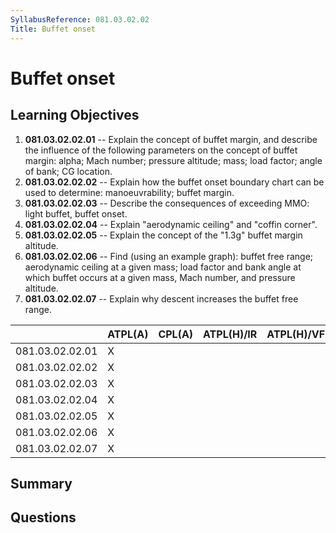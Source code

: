 ```yaml
---
SyllabusReference: 081.03.02.02
Title: Buffet onset
---
```


# Buffet onset

## Learning Objectives

1.  **081.03.02.02.01** -- Explain the concept of buffet margin, and describe the
    influence of the following parameters on the concept of buffet margin: alpha;
    Mach number; pressure altitude; mass; load factor; angle of bank; CG
    location.
2.  **081.03.02.02.02** -- Explain how the buffet onset boundary chart can be
    used to determine: manoeuvrability; buffet margin.
3.  **081.03.02.02.03** -- Describe the consequences of exceeding MMO: light
    buffet, buffet onset.
4.  **081.03.02.02.04** -- Explain "aerodynamic ceiling" and "coffin corner".
5.  **081.03.02.02.05** -- Explain the concept of the "1.3g" buffet margin
    altitude.
6.  **081.03.02.02.06** -- Find (using an example graph): buffet free range;
    aerodynamic ceiling at a given mass; load factor and bank angle at which
    buffet occurs at a given mass, Mach number, and pressure altitude.
7.  **081.03.02.02.07** -- Explain why descent increases the buffet free range.

|                 | ATPL(A) | CPL(A) | ATPL(H)/IR | ATPL(H)/VFR | CPL(H) | IR | CBIR(A) |
| --------------- | ------- | ------ | ---------- | ----------- | ------ | -- | ------- |
| 081.03.02.02.01 | X       |        |            |             |        |    |         |
| 081.03.02.02.02 | X       |        |            |             |        |    |         |
| 081.03.02.02.03 | X       |        |            |             |        |    |         |
| 081.03.02.02.04 | X       |        |            |             |        |    |         |
| 081.03.02.02.05 | X       |        |            |             |        |    |         |
| 081.03.02.02.06 | X       |        |            |             |        |    |         |
| 081.03.02.02.07 | X       |        |            |             |        |    |         |

## Summary

## Questions
